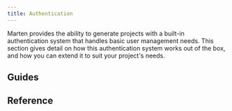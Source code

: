 ```yaml
---
title: Authentication
---
```



Marten provides the ability to generate projects with a built-in authentication system that handles basic user management needs. This section gives detail on how this authentication system works out of the box, and how you can extend it to suit your project's needs.

## Guides

<div className="row category-index-row">
  <article key="introduction" className="col col--6">
    <DocCard item={{type: "link", href: "./authentication/introduction", label: "Introduction", docId: "authentication/introduction" }} />
  </article>
</div>

## Reference

<div className="row category-index-row">
  <article key="generated-files" className="col col--6">
    <DocCard item={{type: "link", href: "./authentication/reference/generated-files", label: "Generated files", docId: "authentication/reference/generated-files" }} />
  </article>
</div>
